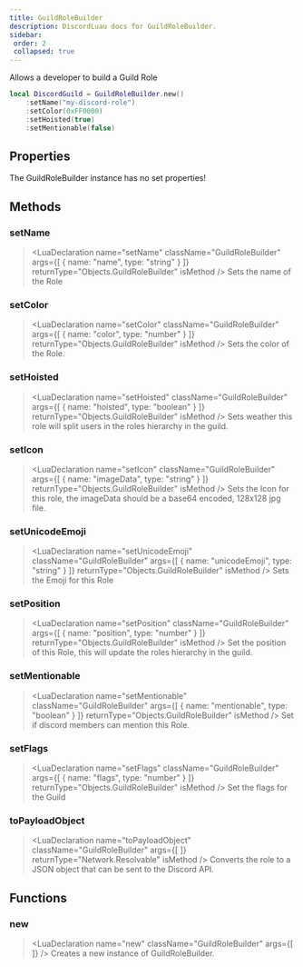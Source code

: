 ```yaml
---
title: GuildRoleBuilder
description: DiscordLuau docs for GuildRoleBuilder.
sidebar:
 order: 2
 collapsed: true
---
```

[//]: # (This file was automatically compiled through the Generator luau code under this repository)
[//]: # (if you want to edit the documentation of discord-luau, please write changes)
[//]: # (to the discord-luau repository itself, we extract the comments from discord-luau and translate)
[//]: # (them into markdown files that Nextra can interpret!)

[//]: # (----- DOCUMENT IMPORTS ----- )


[//]: # (----- DOCUMENT DESCRIPTION ----- )

Allows a developer to build a Guild Role

```lua
local DiscordGuild = GuildRoleBuilder.new()
	:setName("my-discord-role")
	:setColor(0xFF0000)
	:setHoisted(true)
	:setMentionable(false)
```

[//]: # (----- DOCUMENT PROPERTIES ----- )

## Properties

The GuildRoleBuilder instance has no set properties!

[//]: # (----- DOCUMENT METHODS ----- )

## Methods

### setName

> <LuaDeclaration name="setName" className="GuildRoleBuilder" args={[ { name: "name", type: "string" } ]} returnType="Objects.GuildRoleBuilder" isMethod />
Sets the name of the Role
### setColor

> <LuaDeclaration name="setColor" className="GuildRoleBuilder" args={[ { name: "color", type: "number" } ]} returnType="Objects.GuildRoleBuilder" isMethod />
Sets the color of the Role.
### setHoisted

> <LuaDeclaration name="setHoisted" className="GuildRoleBuilder" args={[ { name: "hoisted", type: "boolean" } ]} returnType="Objects.GuildRoleBuilder" isMethod />
Sets weather this role will split users in the roles hierarchy in the guild.
### setIcon

> <LuaDeclaration name="setIcon" className="GuildRoleBuilder" args={[ { name: "imageData", type: "string" } ]} returnType="Objects.GuildRoleBuilder" isMethod />
Sets the Icon for this role, the imageData should be a base64 encoded, 128x128 jpg file.
### setUnicodeEmoji

> <LuaDeclaration name="setUnicodeEmoji" className="GuildRoleBuilder" args={[ { name: "unicodeEmoji", type: "string" } ]} returnType="Objects.GuildRoleBuilder" isMethod />
Sets the Emoji for this Role
### setPosition

> <LuaDeclaration name="setPosition" className="GuildRoleBuilder" args={[ { name: "position", type: "number" } ]} returnType="Objects.GuildRoleBuilder" isMethod />
Set the position of this Role, this will update the roles hierarchy in the guild.
### setMentionable

> <LuaDeclaration name="setMentionable" className="GuildRoleBuilder" args={[ { name: "mentionable", type: "boolean" } ]} returnType="Objects.GuildRoleBuilder" isMethod />
Set if discord members can mention this Role.
### setFlags

> <LuaDeclaration name="setFlags" className="GuildRoleBuilder" args={[ { name: "flags", type: "number" } ]} returnType="Objects.GuildRoleBuilder" isMethod />
Set the flags for the Guild
### toPayloadObject

> <LuaDeclaration name="toPayloadObject" className="GuildRoleBuilder" args={[  ]} returnType="Network.Resolvable" isMethod />
Converts the role to a JSON object that can be sent to the Discord API.

[//]: # (----- DOCUMENT FUNCTIONS ----- )

## Functions

### new

> <LuaDeclaration name="new" className="GuildRoleBuilder" args={[  ]} />
Creates a new instance of GuildRoleBuilder.

